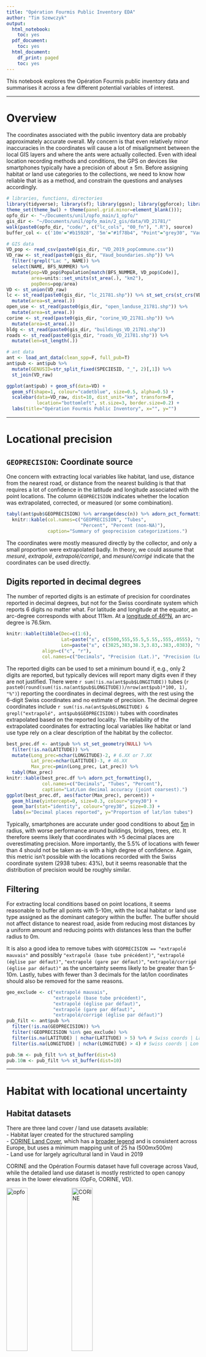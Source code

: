 ```yaml
---
title: "Opération Fourmis Public Inventory EDA"
author: "Tim Szewczyk"
output:
  html_notebook:
    toc: yes
  pdf_document:
    toc: yes
  html_document:
    df_print: paged
    toc: yes
---
```


This notebook explores the Opération Fourmis public inventory data and summarises it across a few different potential variables of interest.  


--------

# Overview  
The coordinates associated with the public inventory data are probably approximately accurate overall. My concern is that even relatively minor inaccuracies in the coordinates will cause a lot of misalignment between the local GIS layers and where the ants were actually collected. Even with ideal location recording methods and conditions, the GPS on devices like smartphones typically have a precision of about ± 5m. Before assigning habitat or land use categories to the collections, we need to know how reliable that is as a method, and constrain the questions and analyses accordingly.

```r
# libraries, functions, directories
library(tidyverse); library(sf); library(ggsn); library(ggforce); library(janitor)
theme_set(theme_bw() + theme(panel.grid.minor=element_blank())); 
opfo_dir <- "~/Documents/unil/opfo_main/1_opfo/"
gis_dir <- "~/Documents/unil/opfo_main/2_gis/data/VD_21781/"
walk(paste0(opfo_dir, "code/", c("lc_cols", "00_fn"), ".R"), source)
buffer_col <- c('10m'="#b15928", '5m'="#1f78b4", "Point"="grey30", "Vaud"="#238443")

# GIS data
VD_pop <- read_csv(paste0(gis_dir, "VD_2019_popCommune.csv"))
VD_raw <- st_read(paste0(gis_dir, "Vaud_boundaries.shp")) %>%
  filter(!grepl("Lac ", NAME)) %>%
  select(NAME, BFS_NUMMER) %>%
  mutate(pop=VD_pop$Population[match(BFS_NUMMER, VD_pop$Code)],
         area=units::set_units(st_area(.), "km2"), 
         popDens=pop/area)
VD <- st_union(VD_raw)
lc <- st_read(paste0(gis_dir, "lc_21781.shp")) %>% st_set_crs(st_crs(VD)) %>%
  mutate(area=st_area(.))
open_use <- st_read(paste0(gis_dir, "open_landuse_21781.shp")) %>%
  mutate(area=st_area(.))
corine <- st_read(paste0(gis_dir, "corine_VD_21781.shp")) %>%
  mutate(area=st_area(.))
bldg <- st_read(paste0(gis_dir, "buildings_VD_21781.shp"))
roads <- st_read(paste0(gis_dir, "roads_VD_21781.shp")) %>%
  mutate(len=st_length(.))

# ant data
ant <- load_ant_data(clean_spp=F, full_pub=T)
ant$pub <- ant$pub %>%
  mutate(GENUSID=str_split_fixed(SPECIESID, "_", 2)[,1]) %>%
  st_join(VD_raw) 
```

```r
ggplot(ant$pub) + geom_sf(data=VD) + 
  geom_sf(shape=1, colour="cadetblue", size=0.5, alpha=0.5) +
  scalebar(data=VD_raw, dist=10, dist_unit="km", transform=F, 
           location="bottomleft", st.size=3, border.size=0.2) + 
  labs(title="Opération Fourmis Public Inventory", x="", y="")
```


--------


# Locational precision  

## `GEOPRECISION`: Coordinate source  
One concern with extracting local variables like habitat, land use, distance from the nearest road, or distance from the nearest building is that that requires a lot of confidence in the latitude and longitude associated with the point locations. The column `GEOPRECISION` indicates whether the location was extrapolated, corrected, or measured (or some combination). 
```r
tabyl(ant$pub$GEOPRECISION) %>% arrange(desc(n)) %>% adorn_pct_formatting() %>%
  knitr::kable(col.names=c("GEOPRECISION", "Tubes", 
                           "Percent", "Percent (non-NA)"),
               caption="Summary of geoprecision categorizations.")
```
The coordinates were mostly measured directly by the collector, and only a small proportion were extrapolated badly. In theory, we could assume that *mesuré*, *extrapolé*, *extrapolé/corrigé*, and *mesuré/corrigé* indicate that the coordinates can be used directly. 

## Digits reported in decimal degrees  
The number of reported digits is an estimate of precision for coordinates reported in decimal degrees, but not for the Swiss coordinate system which reports 6 digits no matter what. For latitude and longitude at the equator, an arc-degree corresponds with about 111km. At a [longitude of 46ºN](https://opendem.info/arc2meters.html), an arc-degree is 76.5km.
```r
knitr::kable(tibble(Dec=c(1:6), 
                    Lat=paste("±", c(5500,555,55.5,5.55,.555,.0555), "m"),
                    Lon=paste("±", c(3825,383,38.3,3.83,.383,.0383), "m")),
             align=c("c", "r"),
             col.names=c("Decimals", "Precision (Lat.)", "Precision (Lon.)"))
```

The reported digits can be used to set a minimum bound if, e.g., only 2 digits are reported, but typically devices will report many digits even if they are not justified. There were `r sum(!is.na(ant$pub$LONGITUDE))` tubes (`r paste0(round(sum(!is.na(ant$pub$LONGITUDE))/nrow(ant$pub)*100, 1), "%")`) reporting the coordinates in decimal degrees, with the rest using the 6-digit Swiss coordinates and no estimate of precision. The decimal degree coordinates include `r sum(!is.na(ant$pub$LONGITUDE) & grepl("extrapolé", ant$pub$GEOPRECISION))` tubes with coordinates extrapolated based on the reported locality. The reliability of the extrapolated coordinates for extracting local variables like habitat or land use type rely on a clear description of the habitat by the collector.
```r
best_prec.df <- ant$pub %>% st_set_geometry(NULL) %>%
  filter(!is.na(LATITUDE)) %>%
  mutate(Long_prec=nchar(LONGITUDE)-2, # 6.XX or 7.XX
         Lat_prec=nchar(LATITUDE)-3, # 46.XX
         Max_prec=pmin(Long_prec, Lat_prec)) %>% 
  tabyl(Max_prec) 
knitr::kable(best_prec.df %>% adorn_pct_formatting(), 
             col.names=c("Decimals", "Tubes", "Percent"),
             caption="Lat/Lon decimal accuracy (joint coarsest).")
ggplot(best_prec.df, aes(factor(Max_prec), percent)) + 
  geom_hline(yintercept=0, size=0.3, colour="grey30") +
  geom_bar(stat="identity", colour="grey30", size=0.3) + 
  labs(x="Decimal places reported", y="Proportion of lat/lon tubes")
```

Typically, smartphones are accurate under good conditions to about [5m](https://www.gps.gov/systems/gps/performance/accuracy/) in radius, with worse performance around buildings, bridges, trees, etc. It therefore seems likely that coordinates with >5 decimal places are overestimating precision. More importantly, the 5.5% of locations with fewer than 4 should not be taken as-is with a high degree of confidence. Again, this metric isn't possible with the locations recorded with the Swiss coordinate system (2938 tubes: 43%), but it seems reasonable that the distribution of precision would be roughly similar.

## Filtering  
For extracting local conditions based on point locations, it seems reasonable to buffer all points with 5-10m, with the local habitat or land use type assigned as the dominant category within the buffer. The buffer should not affect distance to nearest road, aside from reducing most distances by a uniform amount and reducing points with distances less than the buffer radius to 0m. 

It is also a good idea to remove tubes with `GEOPRECISION == "extrapolé mauvais"` and possibly `"extrapolé (base tube précédent)"`, `"extrapolé (église par défaut)"`, `"extrapolé (gare par défaut)"`, `"extrapolé/corrigé (église par défaut)"` as the uncertainty seems likely to be greater than 5-10m. Lastly, tubes with fewer than 3 decimals for the lat/lon coordinates should also be removed for the same reasons. 

```r
geo_exclude <- c("extrapolé mauvais", 
                 "extrapolé (base tube précédent)", 
                 "extrapolé (église par défaut)", 
                 "extrapolé (gare par défaut)", 
                 "extrapolé/corrigé (église par défaut)")
pub_filt <- ant$pub %>% 
  filter(!is.na(GEOPRECISION)) %>%
  filter(!GEOPRECISION %in% geo_exclude) %>%
  filter(is.na(LATITUDE) | nchar(LATITUDE) > 5) %>% # Swiss coords | Lat decimals
  filter(is.na(LONGITUDE) | nchar(LONGITUDE) > 4) # Swiss coords | Lon decimals
```


```r
pub.5m <- pub_filt %>% st_buffer(dist=5)
pub.10m <- pub_filt %>% st_buffer(dist=10)
```





--------






# Habitat with locational uncertainty

## Habitat datasets  
There are three land cover / land use datasets available:  
- Habitat layer created for the structured sampling  
- [CORINE Land Cover](https://land.copernicus.eu/pan-european/corine-land-cover/clc2018), which has a [broader legend](https://image.discomap.eea.europa.eu/arcgis/rest/services/Corine/CLC2018_WM/MapServer/legend) and is consistent across Europe, but uses a minimum mapping unit of 25 ha (500mx500m)  
- Land use for largely agricultural land in Vaud in 2019  
  
CORINE and the Opération Fourmis dataset have full coverage across Vaud, while the detailed land use dataset is mostly restricted to open canopy areas in the lower elevations (OpFo, CORINE, VD).  

![opfo](../assets/opfo_VD.png){width="33%"}
![CORINE](../assets/CORINE_VD.png){width="33%"}
![VD](../assets/VD_data_VD.png){width="33%"}  
  
Here is a random area within Vaud showing the differences. The grid is 1km x 1km, with the public inventory tubes shown as the small black points (with 5m and 10m buffers), and building footprints from open street maps. (OpFo, CORINE, VD).  
![opfo](../assets/opfo.png){width="33%"}
![CORINE](../assets/CORINE.png){width="33%"}
![VD](../assets/VD_data.png){width="33%"}

Zoomed in on the edge of a town (OpFo, CORINE, VD):  
![opfo](../assets/opfo_2.png){width="33%"}
![CORINE](../assets/CORINE_2.png){width="33%"}
![VD](../assets/VD_data_2.png){width="33%"}

Zoomed in close on a couple of points (OpFo, CORINE, VD):  
![opfo](../assets/opfo_3.png){width="33%"}
![CORINE](../assets/CORINE_3.png){width="33%"}
![VD](../assets/VD_data_3.png){width="33%"}  

The land use data from the canton describes the reported usage in 2019, generally for open canopy habitats. The usage is quite detailed, with a focus on agriculture. Organic vs. conventional methods are not included. It uses 3-digit codes where the first digit indicates (roughly) *500: crops*, *600: pastures*, *700: permanent agriculture*, *800: other?*, and *900: other?*. This table shows the categories with corresponding area and percent of the total.  
```r
open_use %>% rename(Category=affectatio) %>% st_set_geometry(NULL) %>%
  group_by(Category) %>% 
  summarise(Area=round(units::set_units(sum(area), "km2"),2)) %>%
  ungroup %>% mutate(Percent=round(as.numeric(Area/sum(Area))*100, 1)) %>% 
  arrange(Category)
```

CORINE is often used in the literature, but it probably is not very helpful for us, particularly since we have access to datasets that are more thematically and spatially accurate and precise since the extent is limited to Vaud. It could potentially be useful for defining broadly whether samples were in cities/towns since the legend includes [*Continuous/Discontinuous urban fabric*](https://image.discomap.eea.europa.eu/arcgis/rest/services/Corine/CLC2018_WM/MapServer/legend) (in center column above, purple = discontinuous urban fabric). For the other datasets, the main concern is whether the point locations are reliably precise enough to align them with the layer polygons.  



## Habitat extraction: Points and buffers  
Using the same habitat categories as the structured samples (first column of plots above), we can calculate the habitat for each tube as the point location, the dominant habitat within 5m, and the dominant habitat within 10m.
```r
lc_pt.join <- st_join(pub_filt, lc)
lc_5m.join <- st_join(pub.5m, lc)
lc_10m.join <- st_join(pub.10m, lc)
st_write(lc_pt.join %>% select(-SWISSCOORDINATE_X, -SWISSCOORDINATE_Y,
                               -LONGITUDE, -LATITUDE), 
         paste0(gis_dir, "opfo_public_lc_pts.shp"))
st_write(lc_5m.join %>% select(-SWISSCOORDINATE_X, -SWISSCOORDINATE_Y,
                               -LONGITUDE, -LATITUDE), 
         paste0(gis_dir, "opfo_public_lc_5m.shp"))
st_write(lc_10m.join %>% select(-SWISSCOORDINATE_X, -SWISSCOORDINATE_Y,
                               -LONGITUDE, -LATITUDE), 
         paste0(gis_dir, "opfo_public_lc_10m.shp"))
# ESRI format truncates column names
saveRDS(names(lc_pt.join %>% 
                select(-SWISSCOORDINATE_X, -SWISSCOORDINATE_Y,
                       -LONGITUDE, -LATITUDE)),
        paste0(gis_dir, "opfo_public_lc_NAMES.rds"))
```
```r
# Run spatial join one time only because of processing time
# Loading results of st_join(., lc)
lc_pt.join <- st_read(paste0(gis_dir, "opfo_public_lc_pts.shp")) %>%
  setNames(readRDS(paste0(gis_dir, "opfo_public_lc_NAMES.rds")))
lc_5m.join <- st_read(paste0(gis_dir, "opfo_public_lc_5m.shp")) %>%
  setNames(readRDS(paste0(gis_dir, "opfo_public_lc_NAMES.rds")))
lc_10m.join <- st_read(paste0(gis_dir, "opfo_public_lc_10m.shp")) %>%
  setNames(readRDS(paste0(gis_dir, "opfo_public_lc_NAMES.rds")))
```

We can assign the habitat type for each tube as either the habitat at the point location, ignoring uncertainty, or the dominant habitat within the 5m or 10m buffer. Larger buffers will obviously include more habitat categories, and samples collected along roads or edges would most likely be mis-categorized since those habitat types are unlikely to have the greatest coverage within a 5m or 10m radius. Conversely, even slight inaccuracies in the coordinates would result in mis-categorization of these samples based on the point locations. Assigning a habitat to each point with any degree of confidence is not trivial. 
```r
lc.df <- pub_filt %>% arrange(TubeNo) %>%
  mutate(lc.pt=(lc_pt.join %>% mutate(area_j=st_area(.)) %>%
                  arrange(TubeNo, desc(area_j)) %>% 
                  group_by(TubeNo) %>%
                  summarise(Cat=first(Categorie)))$Cat,
         lc.5m=(lc_5m.join %>% mutate(area_j=st_area(.)) %>%
                  arrange(TubeNo, desc(area_j)) %>% 
                  group_by(TubeNo) %>%
                  summarise(Cat=first(Categorie)))$Cat,
         lc.10m=(lc_10m.join %>% mutate(area_j=st_area(.)) %>%
                  arrange(TubeNo, desc(area_j)) %>% 
                  group_by(TubeNo) %>%
                  summarise(Cat=first(Categorie)))$Cat,
         n_lc.5m=(lc_5m.join %>% arrange(TubeNo) %>% group_by(TubeNo) %>%
                    summarise(N=n_distinct(Categorie)))$N,
         n_lc.10m=(lc_10m.join %>% arrange(TubeNo) %>% group_by(TubeNo) %>%
                     summarise(N=n_distinct(Categorie)))$N,
         corine.pt=st_join(., corine)$CODE_18,
         corine.5m=st_join(pub.5m %>% arrange(TubeNo), 
                           corine, largest=T)$CODE_18,
         corine.10m=st_join(pub.10m %>% arrange(TubeNo), 
                            corine, largest=T)$CODE_18,
         n_corine.5m=(st_join(pub.5m, corine) %>% arrange(TubeNo) %>% 
                        group_by(TubeNo) %>% summarise(N=n_distinct(CODE_18)))$N,
         n_corine.10m=(st_join(pub.10m, corine) %>% arrange(TubeNo) %>% 
                         group_by(TubeNo) %>% summarise(N=n_distinct(CODE_18)))$N,
         open_use.pt=st_join(., open_use)$affectatio,
         open_use.5m=st_join(pub.5m %>% arrange(TubeNo), 
                             open_use, largest=T)$affectatio,
         open_use.10m=st_join(pub.10m %>% arrange(TubeNo), 
                              open_use, largest=T)$affectatio,
         n_open_use.5m=(st_join(pub.5m, open_use) %>% arrange(TubeNo) %>% 
           group_by(TubeNo) %>% summarise(N=n_distinct(affectatio)))$N,
         n_open_use.10m=(st_join(pub.10m, open_use) %>% arrange(TubeNo) %>% 
           group_by(TubeNo) %>% summarise(N=n_distinct(affectatio)))$N) %>%
  mutate(across(contains("lc"), as.character)) %>%
  mutate(across(contains("corine"), as.character)) %>%
  mutate(across(contains("open_use"), as.character))
```
```r
cat.cols <- expand_grid(A=c("corine.", "lc.", "open_use."),
                        B=c("pt", "5m", "10m")) %>% 
  mutate(C=paste0(A, B))
lc.df %>% st_set_geometry(NULL) %>% 
  select(TubeNo, cat.cols$C) %>% 
  pivot_longer(cat.cols$C, names_to="Est", values_to="Cat") %>%
  mutate(Dataset=str_split_fixed(Est, "\\.", 2)[,1], 
         Buffer=str_split_fixed(Est, "\\.", 2)[,2]) %>% select(-Est) %>%
  pivot_wider(names_from="Buffer", values_from="Cat") %>% 
  mutate('Point vs. 5m'=pt==`5m`,
         'Point vs. 10m'=pt==`10m`,
         '5m vs. 10m'=`5m`==`10m`) %>%
  select(Dataset, contains("vs.")) %>% 
  pivot_longer(2:4, names_to="Comparison", values_to="Matching") %>%
  mutate(Dataset=factor(Dataset, levels=c("lc", "corine", "open_use"),
                        labels=c("OpFo", "CORINE", "VD Landuse"))) %>%
  filter(!is.na(Matching)) %>%
  ggplot(aes(Comparison, fill=Matching)) + facet_grid(.~Dataset) +
  geom_hline(yintercept=0, size=0.3, colour="grey30") +
  geom_bar(colour="grey30", size=0.3, position="fill") + 
  scale_y_continuous(labels=scales::percent_format()) + 
  scale_fill_manual(values=c("gray", "#006d2c")) +
  labs(x="", y="Percent of tubes",
       title="Buffers show most difference with points in OpFo") +
  theme(axis.text.x=element_text(angle=270, hjust=0, vjust=0.5))
lc.df %>% st_set_geometry(NULL) %>% 
  select(starts_with("n_")) %>% 
  pivot_longer(everything(), names_to="Est", values_to="N") %>%
  mutate(Dataset=str_remove(str_split_fixed(Est, "\\.", 2)[,1], "n_"), 
         Buffer=str_split_fixed(Est, "\\.", 2)[,2]) %>% select(-Est) %>%
  mutate(Dataset=factor(Dataset, levels=c("lc", "corine", "open_use"),
                        labels=c("OpFo", "CORINE", "VD Landuse"))) %>%
  group_by(Dataset, Buffer, N) %>% summarise(tubes=n()) %>%
  group_by(Dataset, Buffer) %>% mutate(prop=tubes/sum(tubes)) %>%
  ggplot(aes(as.character(N), y=prop, fill=Buffer)) + facet_grid(.~Dataset) +
  geom_hline(yintercept=0, size=0.3, colour="grey30") +
  geom_bar(position="dodge", stat="identity", colour="grey30", size=0.3) +
  scale_y_continuous(labels=scales::percent_format()) + 
  scale_fill_manual(values=buffer_col) +
  labs(x="Number of habitats", y="Percent of tubes", 
       title="Most OpFo buffers include multiple habitats")
```



## `HABITAT`: Comparison of reported and extracted OpFo habitats  
The public samples included a field for habitat, and `r sum(!is.na(pub_filt$HABITAT))` tubes (`r paste0(round(sum(!is.na(pub_filt$HABITAT))/nrow(pub_filt)*100, 1), "%")`) include a free-form entry. However, these were not standardized, and there were `r n_distinct(pub_filt$HABITAT, na.rm=T)` unique responses. They range from extremely precise about where the ant was captured to rather general. Some seem to describe the diameter of the tree where the ant was collected.  
```r
tabyl(str_sub(lc.df$HABITAT, 1, 60)) %>% select(1,2) %>% 
  setNames(c("HABITAT entries", "count")) %>% as_tibble
```

Many of the habitats used for the OpFo structured samples are unlikely to have direct matches that would allow for unambiguous categorization. Searches for keywords could give an idea of how well the extracted habitat matches the stated habitat for the (mostly) unambiguous keywords.

### Forest  
Forests are generally large habitat polygons, and most `HABITAT` descriptions including the word *forêt* should be describing tubes collected in forest habitat. Edges, borders, and clearings can be filtered out to look at a sort of 'best case' scenario.
```r
# Forest is maybe most straightforward, but it will also include edges and clearings
sum(grepl('[f,F]or.t', lc.df$HABITAT))
tabyl(grep('[f,F]or.t', lc.df$HABITAT, value=T)) %>% select(1,2) %>% 
  setNames(c("HABITAT with for*t", "count")) %>% as_tibble %>%
  mutate(`HABITAT with for*t`=str_sub(`HABITAT with for*t`, 1, 60))

# HABITAT including for*t but excluding lisi*re, bord*, and clairi*re
HABITAT_foret <- grep('[f,F]or.t', unique(lc.df$HABITAT), value=T) %>%
  grep('lisi.re', ., value=T, invert=T) %>%
  grep('bord', ., value=T, invert=T) %>%
  grep('clari*re', ., value=T, invert=T)
# Forest habitat categorizations
foret.df <- full_join(filter(lc.df, HABITAT %in% HABITAT_foret) %>% 
                        st_set_geometry(NULL) %>%
                        tabyl(lc.pt) %>% adorn_pct_formatting() %>%
                        select(lc.pt, n, percent) %>% 
                        rename(Categorie=lc.pt, n_pt=n, pct_pt=percent),
                      filter(lc.df, HABITAT %in% HABITAT_foret) %>% 
                        st_set_geometry(NULL) %>%
                        tabyl(lc.5m) %>% adorn_pct_formatting() %>%
                        select(lc.5m, n, percent) %>% 
                        rename(Categorie=lc.5m, n_5m=n, pct_5m=percent),
                      by="Categorie") %>%
  full_join(., 
            filter(lc.df, HABITAT %in% HABITAT_foret) %>% 
              st_set_geometry(NULL) %>%
              tabyl(lc.10m) %>% adorn_pct_formatting() %>%
              select(lc.10m, n, percent) %>% 
              rename(Categorie=lc.10m, n_10m=n, pct_10m=percent), 
            by="Categorie") %>%
  select(Categorie, contains("n_"), contains("pct_"))
knitr::kable(foret.df, 
             caption="Habitat extractions for tubes with HABITAT reported as forest.")
foret.df %>% select(Categorie, contains("n_")) %>% 
  rename(Point=n_pt, `5m`=n_5m, `10m`=n_10m) %>%
  adorn_percentages(denominator="col") %>%
  pivot_longer(2:4, names_to="Buffer", values_to="Prop") %>%
  ggplot(aes(Categorie, Prop, fill=Buffer)) + 
  geom_bar(position="dodge", stat="identity", colour="grey30", size=0.3) +
  scale_y_continuous(labels=scales::percent_format()) + 
  scale_fill_manual(values=buffer_col) +
  labs(x="", y="Percent", 
       title="Forest categorization works best with 5m buffer",
       subtitle="But 25.3% of 'forest' tubes are not forest by 5m location") +
  theme(axis.text.x=element_text(angle=270, hjust=0, vjust=0.5))
```

The 10m buffer ends up including a lot more `Autre`, indicating that those points are near the forest edge even if they aren't specified as such. The high proportion of point locations classified as `transport` could reflect that the ants were collected along a road in the forest, or that the coordinates were recorded after returning to the car.


### Lisière  
The *a priori* expectation is that the point locations should be somewhat better for narrow habitat types like `lisière`. I would also expect poor performance across all methods, since inaccuracy in the point location is likely to move the point outside the habitat polygon, and buffers will include more non-target habitat types.  
```r
sum(grepl('lisi.re', lc.df$HABITAT))
tabyl(grep('lisi.re', lc.df$HABITAT, value=T)) %>% select(1,2) %>% 
  setNames(c("Edge HABITAT", "count")) %>% as_tibble %>%
  mutate(`Edge HABITAT`=str_sub(`Edge HABITAT`, 1, 60))

# HABITAT including lisi*re or bord*
HABITAT_edge <- unique(grep('lisi.re', unique(lc.df$HABITAT), value=T))
# Edge habitat categorizations
edge.df <- full_join(filter(lc.df, HABITAT %in% HABITAT_edge) %>% 
                        st_set_geometry(NULL) %>%
                        tabyl(lc.pt) %>% adorn_pct_formatting() %>%
                        select(lc.pt, n, percent) %>% 
                        rename(Categorie=lc.pt, n_pt=n, pct_pt=percent),
                      filter(lc.df, HABITAT %in% HABITAT_edge) %>% 
                        st_set_geometry(NULL) %>%
                        tabyl(lc.5m) %>% adorn_pct_formatting() %>%
                        select(lc.5m, n, percent) %>% 
                        rename(Categorie=lc.5m, n_5m=n, pct_5m=percent),
                      by="Categorie") %>%
  full_join(., 
            filter(lc.df, HABITAT %in% HABITAT_edge) %>% 
              st_set_geometry(NULL) %>%
              tabyl(lc.10m) %>% adorn_pct_formatting() %>%
              select(lc.10m, n, percent) %>% 
              rename(Categorie=lc.10m, n_10m=n, pct_10m=percent), 
            by="Categorie") %>%
  select(Categorie, contains("n_"), contains("pct_"))
knitr::kable(edge.df, 
             caption="Habitat extractions for tubes with HABITAT reported as lisière")
edge.df %>% select(Categorie, contains("n_")) %>% 
  rename(Point=n_pt, `5m`=n_5m, `10m`=n_10m) %>%
  adorn_percentages(denominator="col") %>%
  pivot_longer(2:4, names_to="Buffer", values_to="Prop") %>%
  ggplot(aes(Categorie, Prop, fill=Buffer)) + 
  geom_bar(position="dodge", stat="identity", colour="grey30", size=0.3) +
  scale_y_continuous(labels=scales::percent_format()) + 
  scale_fill_manual(values=buffer_col) +
  labs(x="", y="Percent", 
       title="Few 'edge' tubes are lisière based on location") +
  theme(axis.text.x=element_text(angle=270, hjust=0, vjust=0.5))
```

As expected, the point locations capture `lisière` best, but it is still only 16% of the tubes with *lisi.re* in the `HABITAT` description. 


### Roads  
Like for `lisière`, the *a priori* expectation is that the point locations should be better for `transport`, but with relatively poor performance across all methods. There are many descriptions in `HABITAT` that use the word *chemin*, but that's probably used more often for trails rather than actual roads.  
```r
sum(grepl('rue($| )|route', lc.df$HABITAT))
tabyl(grep('rue($| )|route', lc.df$HABITAT, value=T)) %>% select(1,2) %>% 
  setNames(c("Road HABITAT", "count")) %>% as_tibble %>%
  mutate(`Road HABITAT`=str_sub(`Road HABITAT`, 1, 60))

# HABITAT including rue or route
HABITAT_road <- unique(grep('rue($| )|route', unique(lc.df$HABITAT), value=T))
# Edge habitat categorizations
road.df <- full_join(filter(lc.df, HABITAT %in% HABITAT_road) %>% 
                        st_set_geometry(NULL) %>%
                        tabyl(lc.pt) %>% adorn_pct_formatting() %>%
                        select(lc.pt, n, percent) %>% 
                        rename(Categorie=lc.pt, n_pt=n, pct_pt=percent),
                      filter(lc.df, HABITAT %in% HABITAT_road) %>% 
                        st_set_geometry(NULL) %>%
                        tabyl(lc.5m) %>% adorn_pct_formatting() %>%
                        select(lc.5m, n, percent) %>% 
                        rename(Categorie=lc.5m, n_5m=n, pct_5m=percent),
                      by="Categorie") %>%
  full_join(., 
            filter(lc.df, HABITAT %in% HABITAT_road) %>% 
              st_set_geometry(NULL) %>%
              tabyl(lc.10m) %>% adorn_pct_formatting() %>%
              select(lc.10m, n, percent) %>% 
              rename(Categorie=lc.10m, n_10m=n, pct_10m=percent), 
            by="Categorie") %>%
  select(Categorie, contains("n_"), contains("pct_"))
knitr::kable(road.df, 
             caption="Habitat extractions for tubes with HABITAT reported as transport")
road.df %>% select(Categorie, contains("n_")) %>% 
  rename(Point=n_pt, `5m`=n_5m, `10m`=n_10m) %>%
  adorn_percentages(denominator="col") %>%
  pivot_longer(2:4, names_to="Buffer", values_to="Prop") %>%
  ggplot(aes(Categorie, Prop, fill=Buffer)) + 
  geom_bar(position="dodge", stat="identity", colour="grey30", size=0.3) +
  scale_y_continuous(labels=scales::percent_format()) + 
  scale_fill_manual(values=buffer_col) +
  labs(x="", y="Percent", 
       title="35.2% of 'road' tubes are transport based on point location") +
  theme(axis.text.x=element_text(angle=270, hjust=0, vjust=0.5))
```

More tubes with `HABITAT` descriptions including *rue* and *route* are classified as `transport` based on point locations, but it is still only about a third. Using the buffers, they are all categorized as the surrounding (non-road) habitats.  


### Zone Construite  
The `ZoneConstruite` category should also be unambiguous. 
```r
# This should be as good of a match as is possible
ZC_keywords <- paste("maison", "appartement", "étage", "balcon", "cuisine", sep="|")
tabyl(grep(ZC_keywords, lc.df$HABITAT, value=T)) %>% select(1,2) %>% 
  setNames(c("ZC HABITAT", "count")) %>% as_tibble %>%
  mutate(`ZC HABITAT`=str_sub(`ZC HABITAT`, 1, 60))

# HABITAT including ZC keywords
HABITAT_ZC <- unique(grep(ZC_keywords, unique(lc.df$HABITAT), value=T))
# ZC habitat categorizations
ZC.df <- full_join(filter(lc.df, HABITAT %in% HABITAT_ZC) %>% 
                        st_set_geometry(NULL) %>%
                        tabyl(lc.pt) %>% adorn_pct_formatting() %>%
                        select(lc.pt, n, percent) %>% 
                        rename(Categorie=lc.pt, n_pt=n, pct_pt=percent),
                      filter(lc.df, HABITAT %in% HABITAT_ZC) %>% 
                        st_set_geometry(NULL) %>%
                        tabyl(lc.5m) %>% adorn_pct_formatting() %>%
                        select(lc.5m, n, percent) %>% 
                        rename(Categorie=lc.5m, n_5m=n, pct_5m=percent),
                      by="Categorie") %>%
  full_join(., 
            filter(lc.df, HABITAT %in% HABITAT_ZC) %>% 
              st_set_geometry(NULL) %>%
              tabyl(lc.10m) %>% adorn_pct_formatting() %>%
              select(lc.10m, n, percent) %>% 
              rename(Categorie=lc.10m, n_10m=n, pct_10m=percent), 
            by="Categorie") %>%
  select(Categorie, contains("n_"), contains("pct_"))
knitr::kable(ZC.df, 
             caption="Habitat extractions for tubes with HABITAT entries containing a ZC keyword")
ZC.df %>% select(Categorie, contains("n_")) %>% 
  rename(Point=n_pt, `5m`=n_5m, `10m`=n_10m) %>%
  adorn_percentages(denominator="col") %>%
  pivot_longer(2:4, names_to="Buffer", values_to="Prop") %>%
  ggplot(aes(Categorie, Prop, fill=Buffer)) + 
  geom_bar(position="dodge", stat="identity", colour="grey30", size=0.3) +
  scale_y_continuous(labels=scales::percent_format()) + 
  scale_fill_manual(values=buffer_col) +
  labs(x="", y="Percent", 
       title="80-90% of 'ZC' tubes are ZC based on location") +
  theme(axis.text.x=element_text(angle=270, hjust=0, vjust=0.5))
```

Generally good correspondence, with perhaps slightly better matching using the 5m buffer: 90.2% instead of 82.1% (points) or 85.4% (10m buffer). 



# Gardens  
## `HABITAT` descriptions and OpFo habitats  
Some of the `HABITAT` descriptions specify that they were collected in gardens. My expectation is that these tubes should almost entirely categorized as `ZoneConstruite`, `Autre`, and `CulturePerm`. 
```r
jardin_keywords <- paste("jardin", "potag", sep="|")
sum(grepl(jardin_keywords, lc.df$HABITAT))
tabyl(grep(jardin_keywords, lc.df$HABITAT, value=T)) %>% select(1,2) %>% 
  setNames(c("jardin HABITAT", "count")) %>% as_tibble %>%
  mutate(`jardin HABITAT`=str_sub(`jardin HABITAT`, 1, 60))

# HABITAT including jardin keywords
HABITAT_jardin <- unique(grep(jardin_keywords, unique(lc.df$HABITAT), value=T))
# jardin habitat categorizations
jardin.df <- full_join(filter(lc.df, HABITAT %in% HABITAT_jardin) %>% 
                        st_set_geometry(NULL) %>%
                        tabyl(lc.pt) %>% adorn_pct_formatting() %>%
                        select(lc.pt, n, percent) %>% 
                        rename(Categorie=lc.pt, n_pt=n, pct_pt=percent),
                      filter(lc.df, HABITAT %in% HABITAT_jardin) %>% 
                        st_set_geometry(NULL) %>%
                        tabyl(lc.5m) %>% adorn_pct_formatting() %>%
                        select(lc.5m, n, percent) %>% 
                        rename(Categorie=lc.5m, n_5m=n, pct_5m=percent),
                      by="Categorie") %>%
  full_join(., 
            filter(lc.df, HABITAT %in% HABITAT_jardin) %>% 
              st_set_geometry(NULL) %>%
              tabyl(lc.10m) %>% adorn_pct_formatting() %>%
              select(lc.10m, n, percent) %>% 
              rename(Categorie=lc.10m, n_10m=n, pct_10m=percent), 
            by="Categorie") %>%
  select(Categorie, contains("n_"), contains("pct_"))
knitr::kable(jardin.df, 
             caption="Habitat extractions for tubes with HABITAT entries containing a jardin keyword")
jardin.df %>% select(Categorie, contains("n_")) %>% 
  rename(Point=n_pt, `5m`=n_5m, `10m`=n_10m) %>%
  adorn_percentages(denominator="col") %>%
  pivot_longer(2:4, names_to="Buffer", values_to="Prop") %>%
  ggplot(aes(Categorie, Prop, fill=Buffer)) + 
  geom_bar(position="dodge", stat="identity", colour="grey30", size=0.3) +
  scale_y_continuous(labels=scales::percent_format()) + 
  scale_fill_manual(values=buffer_col) +
  labs(x="", y="Percent", 
       title="82-95% of 'jardin' tubes are ZC/Autre/CP based on location") +
  theme(axis.text.x=element_text(angle=270, hjust=0, vjust=0.5))
```

The buffers both place about 95% of the tubes in `ZoneConstruite`, `Autre`, or `CulturePerm`, compared with 83% of the point locations, which include a higher percentage of `transport`.





## Gardens in and out of CORINE-defined urban areas  
As a first approximation, we could classify points as inside or outside urban areas using the CORINE land cover categories ([1-- indicate human-dominated types](https://image.discomap.eea.europa.eu/arcgis/rest/services/Corine/CLC2018_WM/MapServer/legend)). To categorize tubes as coming from gardens, there are two options: 1) use the `HABITAT` descriptions as above, including all tubes with *jardin* or *potage* in the description, or 2) using the *`r grep("jardin|potag", unique(open_use$affectatio), value=T)`* category in the Vaud land use dataset. Unfortunately, there are no tubes that are categorized as *`r grep("jardin|potag", unique(open_use$affectatio), value=T)`* based on location, regardless of buffering. 
```r
jardin_keywords <- paste("jardin", "potag", sep="|")
HABITAT_jardin <- unique(grep(jardin_keywords, unique(lc.df$HABITAT), value=T))
landuse_jardin <- grep(jardin_keywords, unique(open_use$affectatio), value=T)

lc.df <- lc.df %>% mutate(HAB_jardin=HABITAT %in% HABITAT_jardin,
                          use_jardin.pt=open_use.pt %in% landuse_jardin,
                          use_jardin.5m=open_use.5m %in% landuse_jardin,
                          use_jardin.10m=open_use.10m %in% landuse_jardin,
                          corine_urban.pt=grepl("^1", corine.pt),
                          corine_urban.5m=grepl("^1", corine.5m),
                          corine_urban.10m=grepl("^1", corine.10m),
                          corine_urbanCont.pt=grepl("111", corine.pt),
                          corine_urbanCont.5m=grepl("111", corine.5m),
                          corine_urbanCont.10m=grepl("111", corine.10m))

# jardin HABITAT descriptions by corine category
lc.df %>% st_set_geometry(NULL) %>% tabyl(HAB_jardin, corine_urban.pt) %>%
  knitr::kable(col.names=c("Garden", "Non-Urban", "Urban"), caption="Corine: Point")
lc.df %>% st_set_geometry(NULL) %>% tabyl(HAB_jardin, corine_urban.5m) %>%
  knitr::kable(col.names=c("Garden", "Non-Urban", "Urban"), caption="Corine: 5m")
lc.df %>% st_set_geometry(NULL) %>% tabyl(HAB_jardin, corine_urban.10m) %>%
  knitr::kable(col.names=c("Garden", "Non-Urban", "Urban"), caption="Corine: 10m")
```

There are too few tubes with CORINE classifications of *111 Continuous urban fabric*, which identifies parts of the few largest cities in Vaud. The *112 Discontinuous urban fabric* identifies most (but not all) towns, so the comparison of gardens between cities vs. non-cities would need to be between urban and non-urban categories.  
![CORINE](../assets/CORINE_urban.png){width="70%"}

Another possibility would be to categorize communes based on population (that's the smallest unit I've found).  
```r
A <- ggplot(VD_raw, aes(fill=pop)) + geom_sf(size=0.1) +
  ggtitle("2019 Population") +
  scale_fill_viridis_c("") +
  theme(axis.text=element_blank(),
        legend.position=c(0.25, 0.1), 
        legend.direction="horizontal", 
        legend.key.height=unit(0.2, "cm"),
        legend.key.width=unit(0.35, "cm"),
        legend.text=element_text(size=5))
B <- ggplot(VD_raw, aes(fill=log(pop))) + geom_sf(size=0.1) +
  ggtitle("2019 Population (log)") +
  scale_fill_viridis_c("") +
  theme(axis.text=element_blank(),
        legend.position=c(0.25, 0.1), 
        legend.direction="horizontal", 
        legend.key.height=unit(0.2, "cm"),
        legend.key.width=unit(0.35, "cm"),
        legend.text=element_text(size=5))
C <- ggplot(VD_raw, aes(fill=as.numeric(popDens))) + geom_sf(size=0.1) +
  ggtitle("2019 Population Density (pop/km2)") +
  scale_fill_viridis_c("") +
  theme(axis.text=element_blank(),
        legend.position=c(0.25, 0.1), 
        legend.direction="horizontal", 
        legend.key.height=unit(0.2, "cm"),
        legend.key.width=unit(0.35, "cm"),
        legend.text=element_text(size=5))
ggpubr::ggarrange(A, B, C, nrow=1)
```

For the distribution of population sizes among communes, there isn't much of a clear breakpoint aside from Lausanne. 
```r
par(mfrow=c(2,2))
hist(VD_raw$pop, xlab="2019 Population", main="")
hist(log(VD_raw$pop), xlab="2019 Population (log)", main="")
hist(VD_raw$popDens, xlab="2019 density (pop/km2)", main="")
hist(log(as.numeric(VD_raw$popDens)), xlab="2019 log density (log(pop/km2))", main="")
```




## Habitat comparison to Vaud

### OpFo habitats  
Using the habitat types from the structured samples, the public dataset clearly overrepresents `ZoneConstruite` and underrepresents `Autre`.  
```r
full_join(lc %>% st_set_geometry(NULL) %>% group_by(Categorie) %>%
            summarise(Area=sum(area)) %>% ungroup %>%
            mutate(Vaud=as.numeric(Area/sum(Area))) %>%
            select(Categorie, Vaud),
          lc.df %>% st_set_geometry(NULL) %>% group_by(lc.pt) %>%
            summarise(N=n()) %>% ungroup %>%
            rename(Categorie=lc.pt) %>%
            mutate(Point=N/sum(N)) %>% select(Categorie, Point), 
          by="Categorie") %>%
  full_join(., lc.df %>% st_set_geometry(NULL) %>% group_by(lc.5m) %>%
            summarise(N=n()) %>% ungroup %>%
            rename(Categorie=lc.5m) %>%
            mutate(`5m`=N/sum(N)) %>% select(Categorie, `5m`),
            by="Categorie") %>%
  full_join(., lc.df %>% st_set_geometry(NULL) %>% group_by(lc.10m) %>%
            summarise(N=n()) %>% ungroup %>%
            rename(Categorie=lc.10m) %>%
            mutate(`10m`=N/sum(N)) %>% select(Categorie, `10m`),
            by="Categorie") %>%
  filter(!is.na(Categorie)) %>%
  pivot_longer(2:5, names_to="Source", values_to="Proportion") %>%
  ggplot(aes(x=Categorie, y=Proportion, fill=Source)) + 
  geom_bar(position="dodge", stat="identity", colour="grey30", size=0.3) +
  scale_y_continuous(labels=scales::percent_format()) + 
  scale_fill_manual(values=buffer_col) +
  labs(x="", y="Percent coverage", title="Opération Fourmis categories") +
  theme(axis.text.x=element_text(angle=270, hjust=0, vjust=0.5))
```

### CORINE  
Similarly with the CORINE dataset, category *112 Discontinuous urban fabric* is very overrepresented, with clear underrepresentation for *211 Non-irrigated arable land* and *312 Coniferous forest*.   
```r
full_join(corine %>% st_set_geometry(NULL) %>% group_by(CODE_18) %>%
            summarise(Area=sum(area)) %>% ungroup %>%
            mutate(Vaud=as.numeric(Area/sum(Area))) %>%
            select(CODE_18, Vaud),
          lc.df %>% st_set_geometry(NULL) %>% group_by(corine.pt) %>%
            summarise(N=n()) %>% ungroup %>%
            rename(CODE_18=corine.pt) %>%
            mutate(Point=N/sum(N)) %>% select(CODE_18, Point), 
          by="CODE_18") %>%
  full_join(., lc.df %>% st_set_geometry(NULL) %>% group_by(corine.5m) %>%
            summarise(N=n()) %>% ungroup %>%
            rename(CODE_18=corine.5m) %>%
            mutate(`5m`=N/sum(N)) %>% select(CODE_18, `5m`),
            by="CODE_18") %>%
  full_join(., lc.df %>% st_set_geometry(NULL) %>% group_by(corine.10m) %>%
            summarise(N=n()) %>% ungroup %>%
            rename(CODE_18=corine.10m) %>%
            mutate(`10m`=N/sum(N)) %>% select(CODE_18, `10m`),
            by="CODE_18") %>%
  filter(!is.na(CODE_18)) %>%
  pivot_longer(2:5, names_to="Source", values_to="Proportion") %>%
  ggplot(aes(x=CODE_18, y=Proportion, fill=Source)) + 
  geom_bar(position="dodge", stat="identity", colour="grey30", size=0.3) +
  scale_y_continuous(labels=scales::percent_format()) + 
  scale_fill_manual(values=buffer_col) +
  labs(x="", y="Percent coverage", title="CORINE categories") +
  theme(axis.text.x=element_text(angle=270, hjust=0, vjust=0.5))
```

For reference:  
```r
read_csv(paste0(gis_dir, "corine_legend.csv")) %>% 
  filter(CODE_18 %in% unique(corine$CODE_18)) %>%
  select(Original) %>% rename(Category=Original)
```


### Detailed land use  
For the land use, many crops are underrepresented, while pastures tend to be overrepresented. This is not really surprising given where people would be expected to go to collect ants.  
```r
full_join(open_use %>% st_set_geometry(NULL) %>% group_by(affectatio) %>%
            summarise(Area=sum(area)) %>% ungroup %>%
            mutate(Vaud=as.numeric(Area/sum(Area))) %>%
            select(affectatio, Vaud),
          lc.df %>% st_set_geometry(NULL) %>% group_by(open_use.pt) %>%
            summarise(N=n()) %>% ungroup %>%
            rename(affectatio=open_use.pt) %>% filter(!is.na(affectatio)) %>%
            mutate(Point=N/sum(N)) %>% select(affectatio, Point), 
          by="affectatio") %>%
  full_join(., lc.df %>% st_set_geometry(NULL) %>% group_by(open_use.5m) %>%
            summarise(N=n()) %>% ungroup %>%
            rename(affectatio=open_use.5m) %>% filter(!is.na(affectatio)) %>%
            mutate(`5m`=N/sum(N)) %>% select(affectatio, `5m`),
            by="affectatio") %>%
  full_join(., lc.df %>% st_set_geometry(NULL) %>% group_by(open_use.10m) %>%
            summarise(N=n()) %>% ungroup %>%
            rename(affectatio=open_use.10m) %>% filter(!is.na(affectatio)) %>%
            mutate(`10m`=N/sum(N)) %>% select(affectatio, `10m`),
            by="affectatio") %>%
  filter(!is.na(affectatio)) %>%
  filter(!(is.na(Point) & is.na(`5m`) & is.na(`10m`))) %>%
  pivot_longer(2:5, names_to="Source", values_to="Proportion") %>%
  ggplot(aes(x=affectatio, y=Proportion, fill=Source)) + 
  geom_bar(position="dodge", stat="identity", colour="grey30", size=0.3) +
  scale_y_continuous(labels=scales::percent_format()) + 
  scale_fill_manual(values=buffer_col) +
  labs(x="", y="Percent coverage", title="Vaud land use categories") +
  theme(axis.text.x=element_text(angle=270, hjust=0, vjust=0.5, size=6),
        legend.title=element_text(size=9),
        legend.text=element_text(size=7),
        legend.key.width=unit(0.5, "cm"),
        legend.key.height=unit(0.5, "cm"), 
        legend.position="bottom")
```







----------

# Proximity to human structures  

For each tube, we can also use the location to calculate the distance to the nearest road and/or building, and potentially what type of road it is. This could be interesting for roads, since the dataset from OpenStreetMaps distinguishes everything from paths to highways. 

```r
lc.df <- lc.df %>%
  mutate(bldg_nearest=st_nearest_feature(., bldg),
         bldg_dist=st_distance(., bldg[bldg_nearest,], by_element=T),
         road_nearest=st_nearest_feature(., roads),
         road_dist=st_distance(., roads[road_nearest,], by_element=T),
         road_nearest_type=roads$fclass[road_nearest])
```


## Roads  
```r
ggplot(VD) + geom_sf() + geom_sf(data=roads, size=0.2, colour="deepskyblue3") +
  theme(axis.text=element_blank(), 
        panel.grid.major=element_blank())
```

There are `r n_distinct(roads$fclass)-2` different identified classes of roads or paths. 
```r
roads %>% st_set_geometry(NULL) %>% group_by(fclass) %>%
  summarise(`Total length`=round(sum(units::set_units(len, "km")), 1)) %>% 
  ungroup %>% rename(`Road types`=fclass) %>% select(2,1)
```

Here are maps for each different type of road, reducing them to only the top 15 most extensive categories (total length ≥ 97km).  
```r
top_15 <- (roads %>% st_set_geometry(NULL) %>% group_by(fclass) %>%
             summarise(Total=round(sum(units::set_units(len, "km")), 1)) %>%
             ungroup %>% arrange(desc(Total)))$fclass[1:15]
ggplot(filter(roads, fclass %in% top_15)) + geom_sf(data=VD, size=0.2) + 
  geom_sf(size=0.2, colour="deepskyblue3") + facet_wrap(~fclass, nrow=3) +
  theme(axis.text=element_blank(), 
        panel.grid.major=element_blank())
```

Buffering points should have minimal influence on distance to the nearest road, since the distance would be reduced by the buffer radius uniformly. The exception would be points nearer to a road than the buffer radius, which would all have a distance of 0m. The type of road nearest to the coordinates should be similarly (mostly) unaffected, though it is possible that a buffer could intersect multiple types of roads. For now, let's ignore that and just use the point locations.
```r
ggplot(lc.df, aes(road_nearest_type)) + 
  geom_bar(colour="grey30", size=0.3) + 
  theme(axis.text.x=element_text(angle=270, hjust=0, vjust=0.5)) + 
  labs(x="", y="Count", title="Public inventory points: nearest road types")
```

Many samples were collected near paths, residential roads, and service roads. 

```r
cat("Summary of distances to the nearest road (m):\n")
summary(lc.df$road_dist)
cat("\nFurther than 200m:", sum(as.numeric(lc.df$road_dist)>200), 
    "\nFurther than 400m:", sum(as.numeric(lc.df$road_dist)>400))
par(mfrow=c(1,2))
hist(lc.df$road_dist, xlab="Distance to nearest road (m)", main="")
hist(log(as.numeric(lc.df$road_dist)), 
     xlab="Log distance to nearest road (m)", main="")
```

As should be expected, most points are quite close to a road or path. A small number are quite far from any trail in the dataset. 

```r
ggplot(lc.df, aes(as.numeric(road_dist), y=road_nearest_type)) + 
  ggridges::geom_density_ridges(size=0.2, alpha=0.9, rel_min_height=0.001) + 
  labs(x="Distance to nearest road (m)", y="Nearest road type")
```



## Buildings  
The building dataset doesn't include any usages or descriptions, but consists of building footprints across the whole canton. 
